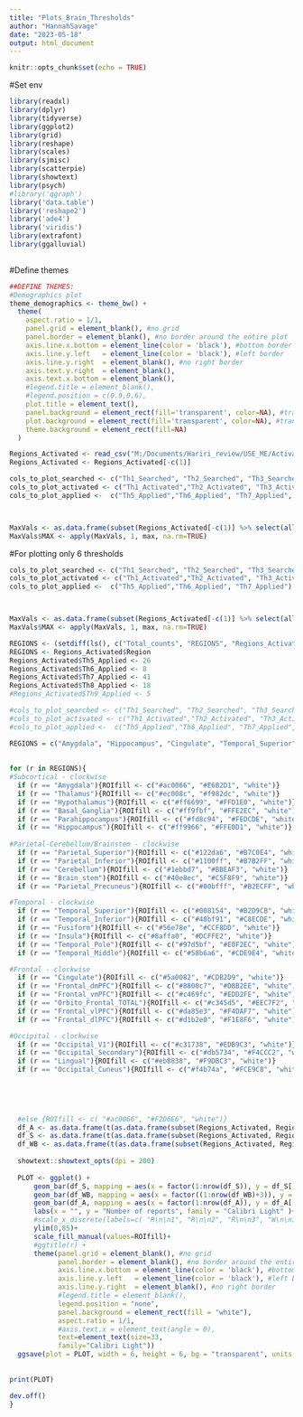 ```yaml
---
title: "Plots_Brain_Thresholds"
author: "HannahSavage"
date: "2023-05-18"
output: html_document
---
```


```r
knitr::opts_chunk$set(echo = TRUE)
```

#Set env
```r
library(readxl)
library(dplyr)
library(tidyverse)
library(ggplot2)
library(grid)
library(reshape)
library(scales)
library(sjmisc)
library(scatterpie)
library(showtext)
library(psych)
#library('qgraph')
library('data.table')
library('reshape2')
library('ade4')
library('viridis')
library(extrafont)
library(ggalluvial)
 
```

#Define themes
```r
##DEFINE THEMES:
#Demographics plot
theme_demographics <- theme_bw() +
  theme(
    aspect.ratio = 1/1,
    panel.grid = element_blank(), #no grid
    panel.border = element_blank(), #no border around the entire plot
    axis.line.x.bottom = element_line(color = 'black'), #bottom border
    axis.line.y.left   = element_line(color = 'black'), #left border
    axis.line.y.right  = element_blank(), #no right border
    axis.text.y.right  = element_blank(),
    axis.text.x.bottom = element_blank(),
    #legend.title = element_blank(),
    #legend.position = c(0.9,0.6),
    plot.title = element_text(),
    panel.background = element_rect(fill='transparent', color=NA), #transparent panel bg
    plot.background = element_rect(fill='transparent', color=NA), #transparent plot bg
    theme.background = element_rect(fill=NA)
  )

```

```r
Regions_Activated <- read_csv("M:/Documents/Hariri_review/USE_ME/Activations/Controls/Spreadsheets/Regions_activated_CONTROLS_NEW.csv", show_col_types = FALSE)
Regions_Activated <- Regions_Activated[-c(1)]
```

```r
cols_to_plot_searched <- c("Th1_Searched", "Th2_Searched", "Th3_Searched", "Th4_Searched")
cols_to_plot_activated <- c("Th1_Activated","Th2_Activated", "Th3_Activated", "Th4_Activated","Th5_Activated","Th6_Activated", "Th7_Activated", "Th8_Activated", "Th9_Activated")
cols_to_plot_applied <-  c("Th5_Applied","Th6_Applied", "Th7_Applied", "Th8_Applied", "Th9_Applied")



MaxVals <- as.data.frame(subset(Regions_Activated[-c(1)] %>% select(all_of(cols_to_plot_activated))))
MaxVals$MAX <- apply(MaxVals, 1, max, na.rm=TRUE)
```

#For plotting only 6 thresholds
```r
cols_to_plot_searched <- c("Th1_Searched", "Th2_Searched", "Th3_Searched")
cols_to_plot_activated <- c("Th1_Activated","Th2_Activated", "Th3_Activated","Th5_Activated","Th6_Activated", "Th7_Activated")
cols_to_plot_applied <-  c("Th5_Applied","Th6_Applied", "Th7_Applied")



MaxVals <- as.data.frame(subset(Regions_Activated[-c(1)] %>% select(all_of(cols_to_plot_activated))))
MaxVals$MAX <- apply(MaxVals, 1, max, na.rm=TRUE)
```



```r
REGIONS <- (setdiff(ls(), c("Total_counts", "REGIONS", "Regions_Activated", "Regions_Activated_L", "Regions_Activated_R", "df", "df_A", "df_S", "cols_to_plot_searched", "cols_to_plot_activated", "r", "MaxVals", "ROIfill")))
REGIONS <- Regions_Activated$Region
Regions_Activated$Th5_Applied <- 26
Regions_Activated$Th6_Applied <- 8
Regions_Activated$Th7_Applied <- 41
Regions_Activated$Th8_Applied <- 18
#Regions_Activated$Th9_Applied <- 5

#cols_to_plot_searched <- c("Th1_Searched", "Th2_Searched", "Th3_Searched", "Th4_Searched")
#cols_to_plot_activated <- c("Th1_Activated","Th2_Activated", "Th3_Activated", "Th4_Activated","Th5_Activated","Th6_Activated", "Th7_Activated", "Th8_Activated", "Th9_Activated")
#cols_to_plot_applied <-  c("Th5_Applied","Th6_Applied", "Th7_Applied", "Th8_Applied", "Th9_Applied")

REGIONS = c("Amygdala", "Hippocampus", "Cingulate", "Temporal_Superior","Parietal_Superior","Occipital_V1")
            
            
for (r in REGIONS){
#Subcortical - clockwise
  if (r == "Amygdala"){ROIfill <- c("#ac0066", "#E6B2D1", "white")}
  if (r == "Thalamus"){ROIfill <- c("#ec008c", "#f982dc", "white")}
  if (r == "Hypothalamus"){ROIfill <- c("#ff6699", "#FFD1E0", "white")}
  if (r == "Basal_Ganglia"){ROIfill <- c("#ff9fbf", "#FFE2EC", "white")}
  if (r == "Parahippocampus"){ROIfill <- c("#fd8c94", "#FEDCDE", "white")}
  if (r == "Hippocampus"){ROIfill <- c("#ff9966", "#FFE0D1", "white")}
  
#Parietal-Cerebellum/Brainstem - clockwise
  if (r == "Parietal_Superior"){ROIfill <- c("#122da6", "#B7C0E4", "white")}
  if (r == "Parietal_Inferior"){ROIfill <- c("#1100ff", "#B7B2FF", "white")}
  if (r == "Cerebellum"){ROIfill <- c("#1ebbd7", "#BBEAF3", "white")}
  if (r == "Brain_stem"){ROIfill <- c("#40e8ec", "#C5F8F9", "white")}
  if (r == "Parietal_Precuneus"){ROIfill <- c("#00bfff", "#B2ECFF", "white")}

#Temporal - clockwise
  if (r == "Temporal_Superior"){ROIfill <- c("#008154", "#B2D9CB", "white")}
  if (r == "Temporal_Inferior"){ROIfill <- c("#48bf91", "#C8ECDE", "white")}
  if (r == "Fusiform"){ROIfill <- c("#56e78e", "#CCF8DD", "white")}
  if (r == "Insula"){ROIfill <- c("#8affa0", "#DCFFE2", "white")}
  if (r == "Temporal_Pole"){ROIfill <- c("#97d5bf", "#E0F2EC", "white")}
  if (r == "Temporal_Middle"){ROIfill <- c("#58b6a6", "#CDE9E4", "white")}

#Frontal - clockwise
  if (r == "Cingulate"){ROIfill <- c("#5a0082", "#CDB2D9", "white")}
  if (r == "Frontal_dmPFC"){ROIfill <- c("#8800c7", "#DBB2EE", "white")}
  if (r == "Frontal_vmPFC"){ROIfill <- c("#c469fc", "#EDD2FE", "white")}
  if (r == "Orbito_Frontal_TOTAL"){ROIfill <- c("#c345d5", "#EEC7F2", "white")}
  if (r == "Frontal_vlPFC"){ROIfill <- c("#da85e3", "#F4DAF7", "white")}
  if (r == "Frontal_dlPFC"){ROIfill <- c("#d1b2e0", "#F1E8F6", "white")}

#Occipital - clockwise
  if (r == "Occipital_V1"){ROIfill <- c("#c31738", "#EDB9C3", "white")}
  if (r == "Occipital_Secondary"){ROIfill <- c("#db5734", "#F4CCC2", "white")}
  if (r == "Lingual"){ROIfill <- c("#eb8838", "#F9DBC3", "white")}
  if (r == "Occipital_Cuneus"){ROIfill <- c("#f4b74a", "#FCE9C8", "white")}


 
  
  
  #else {ROIfill <- c( "#ac0066", "#F2D6E6", "white")}
  df_A <- as.data.frame(t(as.data.frame(subset(Regions_Activated, Region == r) %>% select(all_of(cols_to_plot_activated)))))
  df_S <- as.data.frame(t(as.data.frame(subset(Regions_Activated, Region == r) %>% select(all_of(cols_to_plot_searched)))))
  df_WB <- as.data.frame(t(as.data.frame(subset(Regions_Activated, Region == r) %>% select(all_of(cols_to_plot_applied)))))
  
  showtext::showtext_opts(dpi = 200)
  
  PLOT <- ggplot() + 
      geom_bar(df_S, mapping = aes(x = factor(1:nrow(df_S)), y = df_S[,1], fill = ROIfill[2]), stat = "identity", width = 0.75)+
      geom_bar(df_WB, mapping = aes(x = factor((1:nrow(df_WB)+3)), y = df_WB[,1], fill = ROIfill[3]), colour = ROIfill[2],  linewidth = 1.5, stat = "identity", width=0.75)+
      geom_bar(df_A, mapping = aes(x = factor(1:nrow(df_A)), y = df_A[,1], fill = ROIfill[1]), stat = "identity", width=0.5)+
      labs(x = "", y = "Number of reports", family = "Calibri Light" )+
      #scale_x_discrete(labels=c( "R\n\n1", "R\n\n2", "R\n\n3", "W\n\n1",  "W\n\n2", "W\n\n3"))+ #rownames(df_A)
      ylim(0,85)+
      scale_fill_manual(values=ROIfill)+
      #ggtitle(r) +
      theme(panel.grid = element_blank(), #no grid
            panel.border = element_blank(), #no border around the entire plot
            axis.line.x.bottom = element_line(color = 'black'), #bottom border
            axis.line.y.left   = element_line(color = 'black'), #left border
            axis.line.y.right  = element_blank(), #no right border
            #legend.title = element_blank(),
            legend.position = "none",
            panel.background = element_rect(fill = "white"),
            aspect.ratio = 1/1,
            #axis.text.x = element_text(angle = 0),
            text=element_text(size=33, 
            family="Calibri Light"))
  ggsave(plot = PLOT, width = 6, height = 6, bg = "transparent", units = "in", filename = paste("M:/Documents/Hariri_review/USE_ME/Activations/Controls/Plots/", r, "_new_X_LARGEFONT.png"), device = cairo_ps())
    
  
print(PLOT)

dev.off()
}

```

